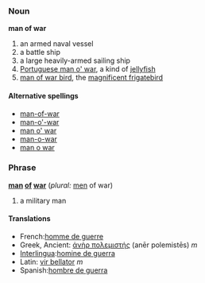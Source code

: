 === Noun ===
'''man of war''' 
# an armed naval vessel
# a battle ship
# a large heavily-armed sailing ship
# [[Portuguese man o' war]], a kind of [[jellyfish]]
# [[man of war bird]], the [[w:Magnificent Frigatebird|magnificent frigatebird]]  

====Alternative spellings====
*[[man-of-war]]
*[[man-o'-war]]
*[[man o' war]]
*[[man-o-war]]
*[[man o war]]

=== Phrase ===
'''[[man]] [[of]] [[war]]''' (''plural:'' [[men]] of war)
# a military man

==== Translations ====
*French:[[homme de guerre]]
*Greek, Ancient: [[ἀνὴρ πολεμιστής]] (anēr polemistēs) ''m''
*[[Interlingua]]:[[homine de guerra]]
*Latin: [[vir bellator]] ''m''
*Spanish:[[hombre de guerra]]